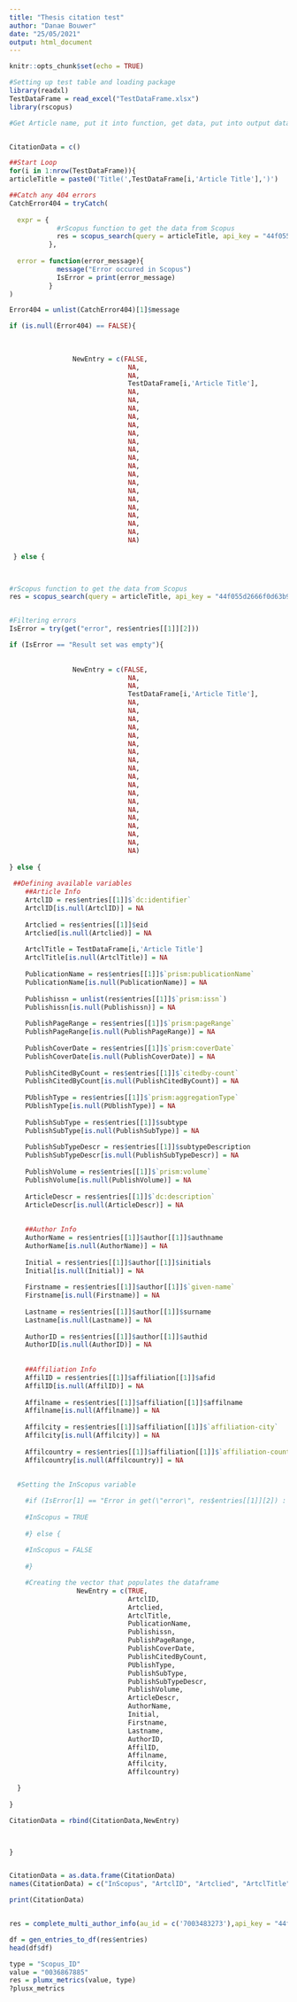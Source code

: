---
title: "Thesis citation test"
author: "Danae Bouwer"
date: "25/05/2021"
output: html_document
---

```{r setup, include=FALSE}
knitr::opts_chunk$set(echo = TRUE)
```


```{r}
#Setting up test table and loading package
library(readxl)
TestDataFrame = read_excel("TestDataFrame.xlsx")
library(rscopus)

#Get Article name, put it into function, get data, put into output dataframe


CitationData = c()

##Start Loop
for(i in 1:nrow(TestDataFrame)){
articleTitle = paste0('Title(',TestDataFrame[i,'Article Title'],')')

##Catch any 404 errors
CatchError404 = tryCatch(
    
  expr = {
            #rScopus function to get the data from Scopus
            res = scopus_search(query = articleTitle, api_key = "44f055d2666f0d63b928f6d10e2f77d2",view = "COMPLETE", max_count = 1,count = 1)
          },
    
  error = function(error_message){ 
            message("Error occured in Scopus")
            IsError = print(error_message)
          }
)

Error404 = unlist(CatchError404)[1]$message

if (is.null(Error404) == FALSE){
  
  
                
                NewEntry = c(FALSE,
                              NA,
                              NA,
                              TestDataFrame[i,'Article Title'],
                              NA,
                              NA,
                              NA,
                              NA,
                              NA,
                              NA,
                              NA,
                              NA,
                              NA,
                              NA,
                              NA,
                              NA,
                              NA,
                              NA,
                              NA,
                              NA,
                              NA,
                              NA,
                              NA)
  
 } else {
    


#rScopus function to get the data from Scopus
res = scopus_search(query = articleTitle, api_key = "44f055d2666f0d63b928f6d10e2f77d2",view = "COMPLETE", max_count = 1,count = 1)


#Filtering errors
IsError = try(get("error", res$entries[[1]][2]))

if (IsError == "Result set was empty"){
  
                
                NewEntry = c(FALSE,
                              NA,
                              NA,
                              TestDataFrame[i,'Article Title'],
                              NA,
                              NA,
                              NA,
                              NA,
                              NA,
                              NA,
                              NA,
                              NA,
                              NA,
                              NA,
                              NA,
                              NA,
                              NA,
                              NA,
                              NA,
                              NA,
                              NA,
                              NA,
                              NA)
                  
} else {
    
 ##Defining available variables  
    ##Article Info
    ArtclID = res$entries[[1]]$`dc:identifier`
    ArtclID[is.null(ArtclID)] = NA
    
    Artclied = res$entries[[1]]$eid
    Artclied[is.null(Artclied)] = NA
    
    ArtclTitle = TestDataFrame[i,'Article Title']
    ArtclTitle[is.null(ArtclTitle)] = NA
    
    PublicationName = res$entries[[1]]$`prism:publicationName`
    PublicationName[is.null(PublicationName)] = NA
    
    Publishissn = unlist(res$entries[[1]]$`prism:issn`)
    Publishissn[is.null(Publishissn)] = NA
    
    PublishPageRange = res$entries[[1]]$`prism:pageRange`
    PublishPageRange[is.null(PublishPageRange)] = NA
    
    PublishCoverDate = res$entries[[1]]$`prism:coverDate`
    PublishCoverDate[is.null(PublishCoverDate)] = NA
    
    PublishCitedByCount = res$entries[[1]]$`citedby-count`
    PublishCitedByCount[is.null(PublishCitedByCount)] = NA
    
    PUblishType = res$entries[[1]]$`prism:aggregationType`
    PUblishType[is.null(PUblishType)] = NA
    
    PublishSubType = res$entries[[1]]$subtype
    PublishSubType[is.null(PublishSubType)] = NA
    
    PublishSubTypeDescr = res$entries[[1]]$subtypeDescription
    PublishSubTypeDescr[is.null(PublishSubTypeDescr)] = NA
    
    PublishVolume = res$entries[[1]]$`prism:volume`
    PublishVolume[is.null(PublishVolume)] = NA
    
    ArticleDescr = res$entries[[1]]$`dc:description`
    ArticleDescr[is.null(ArticleDescr)] = NA
    
    
    ##Author Info
    AuthorName = res$entries[[1]]$author[[1]]$authname
    AuthorName[is.null(AuthorName)] = NA
    
    Initial = res$entries[[1]]$author[[1]]$initials
    Initial[is.null(Initial)] = NA
    
    Firstname = res$entries[[1]]$author[[1]]$`given-name`
    Firstname[is.null(Firstname)] = NA
    
    Lastname = res$entries[[1]]$author[[1]]$surname
    Lastname[is.null(Lastname)] = NA
    
    AuthorID = res$entries[[1]]$author[[1]]$authid
    AuthorID[is.null(AuthorID)] = NA
    
    
    ##Affiliation Info
    AffilID = res$entries[[1]]$affiliation[[1]]$afid
    AffilID[is.null(AffilID)] = NA
    
    Affilname = res$entries[[1]]$affiliation[[1]]$affilname
    Affilname[is.null(Affilname)] = NA
    
    Affilcity = res$entries[[1]]$affiliation[[1]]$`affiliation-city`
    Affilcity[is.null(Affilcity)] = NA
    
    Affilcountry = res$entries[[1]]$affiliation[[1]]$`affiliation-country`
    Affilcountry[is.null(Affilcountry)] = NA
    
    
  #Setting the InScopus variable

    #if (IsError[1] == "Error in get(\"error\", res$entries[[1]][2]) : object 'error' not found\n" ) {
    
    #InScopus = TRUE
    
    #} else {
      
    #InScopus = FALSE
    
    #}

    #Creating the vector that populates the dataframe
                 NewEntry = c(TRUE,
                              ArtclID,
                              Artclied,
                              ArtclTitle,
                              PublicationName,
                              Publishissn,
                              PublishPageRange,
                              PublishCoverDate,
                              PublishCitedByCount,
                              PUblishType,
                              PublishSubType,
                              PublishSubTypeDescr,
                              PublishVolume,
                              ArticleDescr,
                              AuthorName,
                              Initial,
                              Firstname,
                              Lastname,
                              AuthorID,
                              AffilID,
                              Affilname,
                              Affilcity,
                              Affilcountry)

  }
 
}   

CitationData = rbind(CitationData,NewEntry)



}


CitationData = as.data.frame(CitationData)
names(CitationData) = c("InScopus", "ArtclID", "Artclied", "ArtclTitle", "PublicationName", "Publishissn", "PublishPageRange", "PublishCoverDate", "PublishCitedByCount", "PUblishType", "PublishSubType", "PublishSubTypeDescr", "PublishVolume", "ArticleDescr", "AuthorName", "Initial", "Firstname", "Lastname", "AuthorID", "AffilID", "Affilname", "Affilcity", "Affilcountry")

print(CitationData)



```

```{r}


res = complete_multi_author_info(au_id = c('7003483273'),api_key = "44f055d2666f0d63b928f6d10e2f77d2")

df = gen_entries_to_df(res$entries)
head(df$df)

type = "Scopus_ID"
value = "0036867885"
res = plumx_metrics(value, type)
?plusx_metrics

```


